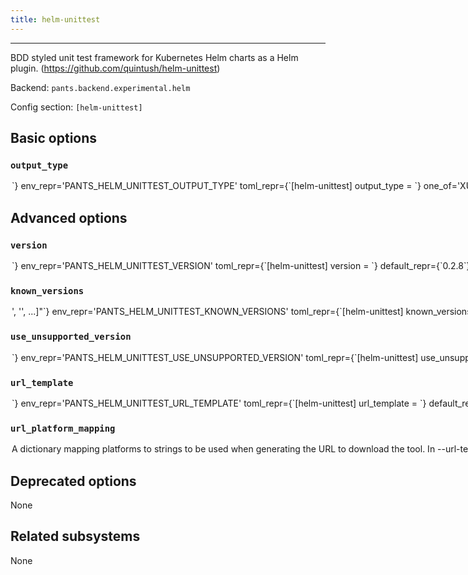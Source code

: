 ```yaml
---
title: helm-unittest
---
```



---

BDD styled unit test framework for Kubernetes Helm charts as a Helm plugin. (https://github.com/quintush/helm-unittest)

Backend: <span className="color--primary">`pants.backend.experimental.helm`</span>

Config section: <span className="color--primary">`[helm-unittest]`</span>

<span className={styles.options}>

## Basic options

### `output_type`

<Option
  cli_repr={`--helm-unittest-output-type=<HelmUnitTestReportFormat>`}
  env_repr='PANTS_HELM_UNITTEST_OUTPUT_TYPE'
  toml_repr={`[helm-unittest]
output_type = <HelmUnitTestReportFormat>`}
  one_of='XUnit, NUnit, JUnit'
  default_repr={`XUnit`}
>

Output type used for the test report

</Option>

## Advanced options

### `version`

<Option
  cli_repr={`--helm-unittest-version=<str>`}
  env_repr='PANTS_HELM_UNITTEST_VERSION'
  toml_repr={`[helm-unittest]
version = <str>`}
  default_repr={`0.2.8`}
>

Use this version of helmunittestsubsystem.

</Option>

### `known_versions`

<Option
  cli_repr={`--helm-unittest-known-versions="['<str>', '<str>', ...]"`}
  env_repr='PANTS_HELM_UNITTEST_KNOWN_VERSIONS'
  toml_repr={`[helm-unittest]
known_versions = [
    '<str>',
    '<str>',
    ...,
]`}
  default_repr={`[\n  "0.2.8|linux_x86_64|d7c452559ad4406a1197435394fbcffe51198060de1aa9b4cb6feaf876776ba0|18299096",\n  "0.2.8|linux_arm64 |c793e241b063f0540ad9b4acc0a02e5a101bd9daea5bdf4d8562e9b2337fedb2|16943867",\n  "0.2.8|macos_x86_64|1dc95699320894bdebf055c4f4cc084c2cfa0133d3cb7fd6a4c0adca94df5c96|18161928",\n  "0.2.8|macos_arm64 |436e3167c26f71258b96e32c2877b4f97c051064db941de097cf3db2fc861342|17621648"\n]`}
>

Known versions to verify downloads against.

Each element is a pipe-separated string of `version|platform|sha256|length`, where:

```
- `version` is the version string
- `platform` is one of [linux_arm64,linux_x86_64,macos_arm64,macos_x86_64],
- `sha256` is the 64-character hex representation of the expected sha256
digest of the download file, as emitted by `shasum -a 256`
- `length` is the expected length of the download file in bytes, as emitted by
`wc -c`
```

E.g., `3.1.2|macos_x86_64|6d0f18cd84b918c7b3edd0203e75569e0c7caecb1367bbbe409b44e28514f5be|42813`.

Values are space-stripped, so pipes can be indented for readability if necessary.

</Option>

### `use_unsupported_version`

<Option
  cli_repr={`--helm-unittest-use-unsupported-version=<UnsupportedVersionUsage>`}
  env_repr='PANTS_HELM_UNITTEST_USE_UNSUPPORTED_VERSION'
  toml_repr={`[helm-unittest]
use_unsupported_version = <UnsupportedVersionUsage>`}
  one_of='error, warning'
  default_repr={`error`}
>

What action to take in case the requested version of helmunittestsubsystem is not supported.

Supported helmunittestsubsystem versions: unspecified

</Option>

### `url_template`

<Option
  cli_repr={`--helm-unittest-url-template=<str>`}
  env_repr='PANTS_HELM_UNITTEST_URL_TEMPLATE'
  toml_repr={`[helm-unittest]
url_template = <str>`}
  default_repr={`https://github.com/quintush/helm-unittest/releases/download/v{version}/helm-unittest-{platform}-{version}.tgz`}
>

URL to download the tool, either as a single binary file or a compressed file (e.g. zip file). You can change this to point to your own hosted file, e.g. to work with proxies or for access via the filesystem through a `file:$abspath` URL (e.g. `file:/this/is/absolute`, possibly by [templating the buildroot in a config file](https://www.pantsbuild.org/v2.12/docs/options#config-file-entries)).

Use `{version}` to have the value from --version substituted, and `{platform}` to have a value from --url-platform-mapping substituted in, depending on the current platform. For example, https://github.com/.../protoc-&#123;version&#125;-&#123;platform&#125;.zip.

</Option>

### `url_platform_mapping`

<Option
  cli_repr={`--helm-unittest-url-platform-mapping="{'key1': val1, 'key2': val2, ...}"`}
  env_repr='PANTS_HELM_UNITTEST_URL_PLATFORM_MAPPING'
  toml_repr={`[helm-unittest.url_platform_mapping]
key1 = val1
key2 = val2
...`}
  default_repr={`{\n  "linux_arm64": "linux-arm64",\n  "linux_x86_64": "linux-amd64",\n  "macos_arm64": "macos-arm64",\n  "macos_x86_64": "macos-amd64"\n}`}
>

A dictionary mapping platforms to strings to be used when generating the URL to download the tool.

In --url-template, anytime the `{platform}` string is used, Pants will determine the current platform, and substitute `{platform}` with the respective value from your dictionary.

For example, if you define `{"macos_x86_64": "apple-darwin", "linux_x86_64": "unknown-linux"}`, and run Pants on Linux with an intel architecture, then `{platform}` will be substituted in the --url-template option with unknown-linux.

</Option>

## Deprecated options

None

## Related subsystems

None

</span>
